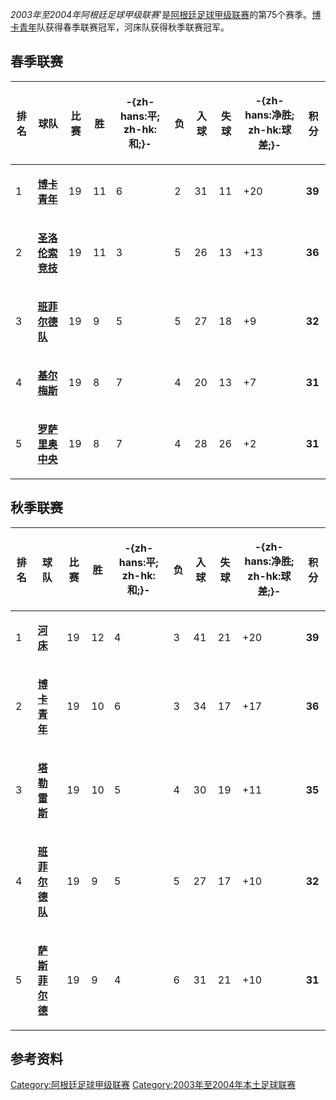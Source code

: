 {{noteTA
|G1=南美球會}}
''2003年至2004年阿根廷足球甲级联赛'''是[[阿根廷足球甲级联赛|阿根廷足球甲级联赛]]的第75个赛季。[[博卡青年|博卡青年]]队获得春季联赛冠军，河床队获得秋季联赛冠军。

== 春季联赛 ==
{| class="wikitable sortable" style="text-align: center;"
! '''排名'''
!'''球队'''
!'''比赛'''
!'''胜'''
!'''-{zh-hans:平; zh-hk:和;}-'''
!'''负'''
!'''入球'''
!'''失球'''
!'''-{zh-hans:净胜; zh-hk:球差;}-'''
!'''积分'''
|- style="background: #FF8888;" 
|1||align="left"|'''[[博卡青年|博卡青年]]'''||19||11||6||2||31||11||+20||'''39'''
|- style="background: #F0F0F0;"
|2||align="left"|'''[[圣洛伦索竞技|圣洛伦索竞技]]'''||19||11||3||5||26||13||+13||'''36'''
|- style="background: #F0F0F0;"
|3||align="left"|'''[[班菲尔德竞技俱乐部|班菲尔德队]]'''||19||9||5||5||27||18||+9||'''32'''
|- style="background: #F0F0F0;"
|4||align="left"|'''[[基尔梅斯竞技俱乐部|基尔梅斯]]'''||19||8||7||4||20||13||+7||'''31'''
|- style="background: #F0F0F0;"
|5||align="left"|'''[[罗萨里奥中央|罗萨里奥中央]]'''|| 19 ||8||7||4||28||26||+2|| '''31'''
|}

== 秋季联赛 ==
{| class="wikitable sortable" style="text-align: center;"
! '''排名'''
!'''球队'''
!'''比赛'''
!'''胜'''
!'''-{zh-hans:平; zh-hk:和;}-'''
!'''负'''
!'''入球'''
!'''失球'''
!'''-{zh-hans:净胜; zh-hk:球差;}-'''
!'''积分'''
|- style="background: #FF8888;" 
|1||align="left"|'''[[河床竞技俱乐部|河床]]'''||19||12||4||3||41||21||+20||'''39'''
|- style="background: #F0F0F0;"
|2||align="left"|'''[[博卡青年|博卡青年]]'''||19||10||6||3||34||17||+17||'''36'''
|- style="background: #F0F0F0;"
|3||align="left"|'''[[塔勒雷斯竞技俱乐部|塔勒雷斯]]'''||19||10||5||4||30||19||+11||'''35'''
|- style="background: #F0F0F0;"
|4||align="left"|'''[[班菲尔德竞技俱乐部|班菲尔德队]]'''||19||9||5||5||27||17||+10||'''32'''
|- style="background: #F0F0F0;"
|5||align="left"|'''[[萨斯菲尔德足球俱乐部|萨斯菲尔德]]'''|| 19 ||9||4||6||31||21||+10|| '''31'''
|}

== 参考资料 ==


{{阿甲赛季}}


[[Category:阿根廷足球甲级联赛|Category:阿根廷足球甲级联赛]]
[[Category:2003年至2004年本土足球联赛|Category:2003年至2004年本土足球联赛]]